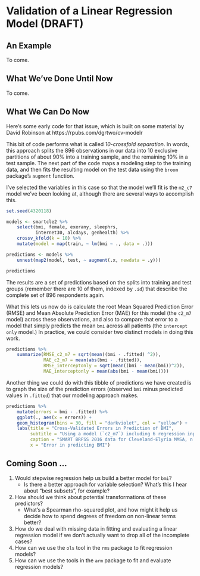 # Validation of a Linear Regression Model (DRAFT)

## An Example

To come.

## What We've Done Until Now

To come.

## What We Can Do Now

Here's some early code for that issue, which is built on some material by David Robinson at https://rpubs.com/dgrtwo/cv-modelr

This bit of code performs what is called *10-crossfold separation*. In words, this approach splits the 896 observations in our data into 10 exclusive partitions of about 90% into a training sample, and the remaining 10% in a test sample. The next part of the code maps a modeling step to the training data, and then fits the resulting model on the test data using the `broom` package's `augment` function. 

I've selected the variables in this case so that the model we'll fit is the `m2_c7` model we've been looking at, although there are several ways to accomplish this.

```r
set.seed(4320118)

models <- smartcle2 %>%
    select(bmi, female, exerany, sleephrs, 
           internet30, alcdays, genhealth) %>%
    crossv_kfold(k = 10) %>%
    mutate(model = map(train, ~ lm(bmi ~ ., data = .)))

predictions <- models %>%
    unnest(map2(model, test, ~ augment(.x, newdata = .y)))

predictions
```

The results are a set of predictions based on the splits into training and test groups (remember there are 10 of them, indexed by `.id`) that describe the complete set of 896 respondents again.

What this lets us now do is calculate the root Mean Squared Prediction Error (RMSE) and Mean Absolute Prediction Error (MAE) for this model (the `c2_m7` model) across these observations, and also to compare that error to a model that simply predicts the mean `bmi` across all patients (the `intercept only` model.) In practice, we could consider two distinct models in doing this work.

```r
predictions %>%
    summarize(RMSE_c2_m7 = sqrt(mean((bmi - .fitted) ^2)),
              MAE_c2_m7 = mean(abs(bmi - .fitted)),
              RMSE_interceptonly = sqrt(mean((bmi - mean(bmi))^2)),
              MAE_interceptonly = mean(abs(bmi - mean(bmi))))
```

Another thing we could do with this tibble of predictions we have created is to graph the size of the prediction errors (observed `bmi` minus predicted values in `.fitted`) that our modeling approach makes.

```r
predictions %>%
    mutate(errors = bmi - .fitted) %>%
    ggplot(., aes(x = errors)) +
    geom_histogram(bins = 30, fill = "darkviolet", col = "yellow") + 
    labs(title = "Cross-Validated Errors in Prediction of BMI",
         subtitle = "Using a model (`c2_m7`) including 6 regression inputs",
         caption = "SMART BRFSS 2016 data for Cleveland-Elyria MMSA, n = 896",
         x = "Error in predicting BMI")
```

## Coming Soon ...

1. Would stepwise regression help us build a better model for `bmi`?
    - Is there a better approach for variable selection? What's this I hear about "best subsets", for example?
2. How should we think about potential transformations of these predictors?
    - What's a Spearman rho-squared plot, and how might it help us decide how to spend degrees of freedom on non-linear terms better?
3. How do we deal with missing data in fitting and evaluating a linear regression model if we don't actually want to drop all of the incomplete cases?
4. How can we use the `ols` tool in the `rms` package to fit regression models?
5. How can we use the tools in the `arm` package to fit and evaluate regression models?

